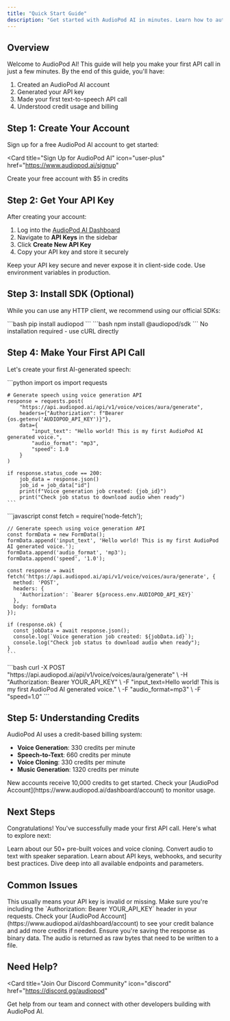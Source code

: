 ```yaml
---
title: "Quick Start Guide"
description: "Get started with AudioPod AI in minutes. Learn how to authenticate, make your first API call, and integrate audio processing into your app."
---
```


## Overview

Welcome to AudioPod AI! This guide will help you make your first API call in just a few minutes. By the end of this guide, you'll have:

1. Created an AudioPod AI account
2. Generated your API key
3. Made your first text-to-speech API call
4. Understood credit usage and billing

## Step 1: Create Your Account

Sign up for a free AudioPod AI account to get started:

<Card
  title="Sign Up for AudioPod AI"
  icon="user-plus"
  href="https://www.audiopod.ai/signup"
>
  Create your free account with $5 in credits
</Card>

## Step 2: Get Your API Key

After creating your account:

1. Log into the [AudioPod AI Dashboard](https://www.audiopod.ai/dashboard)
2. Navigate to **API Keys** in the sidebar
3. Click **Create New API Key**
4. Copy your API key and store it securely

<Warning>
  Keep your API key secure and never expose it in client-side code. Use
  environment variables in production.
</Warning>

## Step 3: Install SDK (Optional)

While you can use any HTTP client, we recommend using our official SDKs:

<Tabs>
  <Tab title="Python">```bash pip install audiopod ```</Tab>
  <Tab title="Node.js">```bash npm install @audiopod/sdk ```</Tab>
  <Tab title="cURL">No installation required - use cURL directly</Tab>
</Tabs>

## Step 4: Make Your First API Call

Let's create your first AI-generated speech:

<Tabs>
  <Tab title="Python">
    ```python
    import os
    import requests

    # Generate speech using voice generation API
    response = requests.post(
        "https://api.audiopod.ai/api/v1/voice/voices/aura/generate",
        headers={"Authorization": f"Bearer {os.getenv('AUDIOPOD_API_KEY')}"},
        data={
            "input_text": "Hello world! This is my first AudioPod AI generated voice.",
            "audio_format": "mp3",
            "speed": 1.0
        }
    )

    if response.status_code == 200:
        job_data = response.json()
        job_id = job_data["id"]
        print(f"Voice generation job created: {job_id}")
        print("Check job status to download audio when ready")
    ```

  </Tab>
  <Tab title="Node.js">
    ```javascript
    const fetch = require('node-fetch');

    // Generate speech using voice generation API
    const formData = new FormData();
    formData.append('input_text', 'Hello world! This is my first AudioPod AI generated voice.');
    formData.append('audio_format', 'mp3');
    formData.append('speed', '1.0');
    
    const response = await fetch('https://api.audiopod.ai/api/v1/voice/voices/aura/generate', {
      method: 'POST',
      headers: {
        'Authorization': `Bearer ${process.env.AUDIOPOD_API_KEY}`
      },
      body: formData
    });

    if (response.ok) {
      const jobData = await response.json();
      console.log(`Voice generation job created: ${jobData.id}`);
      console.log("Check job status to download audio when ready");
    }
    ```

  </Tab>
  <Tab title="cURL">
    ```bash
    curl -X POST "https://api.audiopod.ai/api/v1/voice/voices/aura/generate" \
      -H "Authorization: Bearer YOUR_API_KEY" \
      -F "input_text=Hello world! This is my first AudioPod AI generated voice." \
      -F "audio_format=mp3" \
      -F "speed=1.0"
    ```
  </Tab>
</Tabs>

## Step 5: Understanding Credits

AudioPod AI uses a credit-based billing system:

- **Voice Generation**: 330 credits per minute
- **Speech-to-Text**: 660 credits per minute
- **Voice Cloning**: 330 credits per minute
- **Music Generation**: 1320 credits per minute

<Info>
  New accounts receive 10,000 credits to get started. Check your
  [AudioPod Account](https://www.audiopod.ai/dashboard/account) to monitor
  usage.
</Info>

## Next Steps

Congratulations! You've successfully made your first API call. Here's what to explore next:

<Columns cols={2}>
  <Card
    title="Explore Voice Options"
    icon="microphone"
    href="/api-reference/voice-management"
  >
    Learn about our 50+ pre-built voices and voice cloning.
  </Card>
  <Card
    title="Try Speech-to-Text"
    icon="waveform"
    href="/api-reference/speech-to-text"
  >
    Convert audio to text with speaker separation.
  </Card>
  <Card title="Authentication Guide" icon="key" href="/authentication">
    Learn about API keys, webhooks, and security best practices.
  </Card>
  <Card title="API Reference" icon="code" href="/api-reference/text-to-speech">
    Dive deep into all available endpoints and parameters.
  </Card>
</Columns>

## Common Issues

<AccordionGroup>
  <Accordion title="401 Unauthorized Error">
    This usually means your API key is invalid or missing. Make sure you're
    including the `Authorization: Bearer YOUR_API_KEY` header in your requests.
  </Accordion>

  <Accordion title="Credit Limit Exceeded">
    Check your [AudioPod Account](https://www.audiopod.ai/dashboard/account) to
    see your credit balance and add more credits if needed.
  </Accordion>

  <Accordion title="Audio File Not Playing">
    Ensure you're saving the response as binary data. The audio is returned as
    raw bytes that need to be written to a file.
  </Accordion>
</AccordionGroup>

## Need Help?

<Card
  title="Join Our Discord Community"
  icon="discord"
  href="https://discord.gg/audiopod"
>
  Get help from our team and connect with other developers building with
  AudioPod AI.
</Card>
